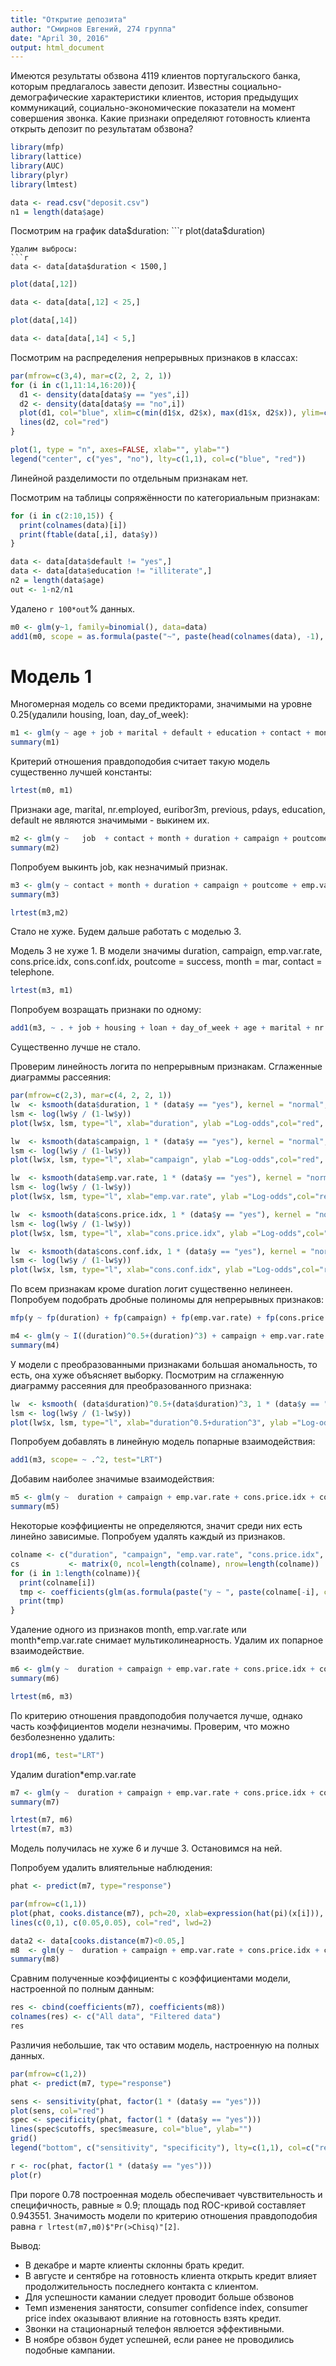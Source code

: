 ```yaml
---
title: "Открытие депозита"
author: "Смирнов Евгений, 274 группа"
date: "April 30, 2016"
output: html_document
---
```


Имеются результаты обзвона 4119 клиентов португальского банка, которым предлагалось завести депозит. Известны социально-демографические характеристики клиентов, история предыдущих коммуникаций, социально-экономические показатели на момент совершения звонка. Какие признаки определяют готовность клиента открыть депозит по результатам обзвона?

```r
library(mfp)
library(lattice)
library(AUC)
library(plyr)
library(lmtest)
```

```r
data <- read.csv("deposit.csv")
n1 = length(data$age)
```
Посмотрим на график data$duration:
```r
plot(data$duration)
```
Удалим выбросы:
```r
data <- data[data$duration < 1500,]
```
```r
plot(data[,12])
```

```r
data <- data[data[,12] < 25,]
```

```r
plot(data[,14])
```

```r
data <- data[data[,14] < 5,]
```

Посмотрим на распределения непрерывных признаков в классах: 
```r
par(mfrow=c(3,4), mar=c(2, 2, 2, 1))
for (i in c(1,11:14,16:20)){
  d1 <- density(data[data$y == "yes",i])
  d2 <- density(data[data$y == "no",i])
  plot(d1, col="blue", xlim=c(min(d1$x, d2$x), max(d1$x, d2$x)), ylim=c(min(d1$y, d2$y), max(d1$y, d2$y)), xlab=colnames(data)[i], main="")
  lines(d2, col="red")
}

plot(1, type = "n", axes=FALSE, xlab="", ylab="")
legend("center", c("yes", "no"), lty=c(1,1), col=c("blue", "red"))
```

Линейной разделимости по отдельным признакам нет.

Посмотрим на таблицы сопряжённости по категориальным признакам:
```r
for (i in c(2:10,15)) {
  print(colnames(data)[i])
  print(ftable(data[,i], data$y))
}

```

```r
data <- data[data$default != "yes",]
data <- data[data$education != "illiterate",]
n2 = length(data$age)
out <- 1-n2/n1
```
Удалено `r 100*out`% данных.

```r
m0 <- glm(y~1, family=binomial(), data=data)
add1(m0, scope = as.formula(paste("~", paste(head(colnames(data), -1), collapse= " + "))), test="LRT")
```
# Модель 1

Многомерная модель со всеми предикторами, значимыми на уровне 0.25(удалили housing, loan, day_of_week):

```r
m1 <- glm(y ~ age + job + marital + default + education + contact + month + duration + campaign + pdays + previous + poutcome + emp.var.rate + cons.price.idx + cons.conf.idx + euribor3m + nr.employed, family=binomial(), data=data)
summary(m1)
```

Критерий отношения правдоподобия считает такую модель существенно лучшей константы:
```r
lrtest(m0, m1)
```

Признаки  age, marital,  nr.employed, euribor3m, previous, pdays, education, default не являются значимыми - выкинем их.

```r
m2 <- glm(y ~   job  + contact + month + duration + campaign + poutcome + emp.var.rate + cons.price.idx + cons.conf.idx , family=binomial(), data=data)
summary(m2)
```

Попробуем выкинть job, как незначимый признак.
```r
m3 <- glm(y ~ contact + month + duration + campaign + poutcome + emp.var.rate + cons.price.idx + cons.conf.idx , family=binomial(), data=data)
summary(m3)
```

```r
lrtest(m3,m2)
```

Стало не хуже. Будем дальше работать с моделью 3.

Модель 3 не хуже 1. В модели значимы duration, campaign, emp.var.rate, cons.price.idx, cons.conf.idx, poutcome = success, month = mar, contact = telephone.  
```r
lrtest(m3, m1)
```

Попробуем возращать признаки по одному:
```r
add1(m3, ~ . + job + housing + loan + day_of_week + age + marital + nr.employed + euribor3m + previous + pdays + education + default,  test="LRT")
```
Существенно лучше не стало.

Проверим линейность логита по непрерывным признакам. Сглаженные диаграммы рассеяния: 

```r
par(mfrow=c(2,3), mar=c(4, 2, 2, 1))
lw  <- ksmooth(data$duration, 1 * (data$y == "yes"), kernel = "normal", bandwidth=sd(data$duration))
lsm <- log(lw$y / (1-lw$y))
plot(lw$x, lsm, type="l", xlab="duration", ylab ="Log-odds",col="red", lwd=2)

lw  <- ksmooth(data$campaign, 1 * (data$y == "yes"), kernel = "normal", bandwidth=sd(data$campaign))
lsm <- log(lw$y / (1-lw$y))
plot(lw$x, lsm, type="l", xlab="campaign", ylab ="Log-odds",col="red", lwd=2)

lw  <- ksmooth(data$emp.var.rate, 1 * (data$y == "yes"), kernel = "normal", bandwidth=sd(data$emp.var.rate))
lsm <- log(lw$y / (1-lw$y))
plot(lw$x, lsm, type="l", xlab="emp.var.rate", ylab ="Log-odds",col="red", lwd=2)

lw  <- ksmooth(data$cons.price.idx, 1 * (data$y == "yes"), kernel = "normal", bandwidth=sd(data$cons.price.idx))
lsm <- log(lw$y / (1-lw$y))
plot(lw$x, lsm, type="l", xlab="cons.price.idx", ylab ="Log-odds",col="red", lwd=2)

lw  <- ksmooth(data$cons.conf.idx, 1 * (data$y == "yes"), kernel = "normal", bandwidth=sd(data$cons.conf.idx))
lsm <- log(lw$y / (1-lw$y))
plot(lw$x, lsm, type="l", xlab="cons.conf.idx", ylab ="Log-odds",col="red", lwd=2)
```

По всем признакам  кроме duration логит существенно нелинеен. Попробуем подобрать дробные полиномы для непрерывных признаков:

```r
mfp(y ~ fp(duration) + fp(campaign) + fp(emp.var.rate) + fp(cons.price.idx) + fp(cons.conf.idx) + poutcome + month + contact, family = binomial(), data=data)

```

```r
m4 <- glm(y ~ I((duration)^0.5+(duration)^3) + campaign + emp.var.rate + cons.price.idx + cons.conf.idx + poutcome + month + contact, family=binomial(), data=data)
summary(m4)
```

У модели с преобразованными признаками большая аномальность, то есть, она хуже объясняет выборку. Посмотрим на сглаженную диаграмму рассеяния для преобразованного признака: 

```r
lw  <- ksmooth( (data$duration)^0.5+(data$duration)^3, 1 * (data$y == "yes"), kernel = "normal", bandwidth=sd((data$duration)^0.5+(data$duration)^3) )
lsm <- log(lw$y / (1-lw$y))
plot(lw$x, lsm, type="l", xlab="duration^0.5+duration^3", ylab ="Log-odds",col="red", lwd=2)
```

Попробуем добавлять в линейную модель попарные взаимодействия:

```r
add1(m3, scope= ~ .^2, test="LRT")
```  

Добавим наиболее значимые взаимодействия:

```r
m5 <- glm(y ~  duration + campaign + emp.var.rate + cons.price.idx + cons.conf.idx + poutcome + month + contact  + month:duration + month:poutcome  + duration:emp.var.rate + duration:cons.price.idx + month:emp.var.rate, family=binomial(), data=data)
summary(m5)
```
Некоторые коэффициенты не определяются, значит среди них есть линейно зависимые.
Попробуем удалять каждый из признаков.
```r
colname <- c("duration", "campaign", "emp.var.rate", "cons.price.idx", "cons.conf.idx", "poutcome", "month", "contact", "month:duration", "month:poutcome", "duration:emp.var.rate", "duration:cons.price.idx", "month:emp.var.rate")
cs           <- matrix(0, ncol=length(colname), nrow=length(colname))
for (i in 1:length(colname)){
  print(colname[i])
  tmp <- coefficients(glm(as.formula(paste("y ~ ", paste(colname[-i], collapse=" + "))), family=binomial(), data=data))[-1]
  print(tmp)
}

```
Удаление одного из признаков month, emp.var.rate или month*emp.var.rate снимает мультиколинеарность. Удалим их попарное взаимодействие.

```r
m6 <- glm(y ~  duration + campaign + emp.var.rate + cons.price.idx + cons.conf.idx + poutcome + month + contact  + month:duration + month:poutcome  + duration:emp.var.rate + duration:cons.price.idx, family=binomial(), data=data)
summary(m6)
```

```r
lrtest(m6, m3)
```
По критерию отношения правдоподобия получается лучше, однако часть коэффициентов модели незначимы. Проверим, что можно безболезненно удалить:

```r
drop1(m6, test="LRT")
```  

Удалим duration*emp.var.rate

```r
m7 <- glm(y ~  duration + campaign + emp.var.rate + cons.price.idx + cons.conf.idx + poutcome + month + contact  + month:duration + duration:cons.price.idx + poutcome:month, family=binomial(), data=data)
summary(m7)
```
```r
lrtest(m7, m6)
lrtest(m7, m3)
```
Модель получилась не хуже 6 и лучше 3. Остановимся на ней.

Попробуем удалить влиятельные наблюдения:

```r
phat <- predict(m7, type="response")

par(mfrow=c(1,1))
plot(phat, cooks.distance(m7), pch=20, xlab=expression(hat(pi)(x[i])), ylab="Cook's distance")
lines(c(0,1), c(0.05,0.05), col="red", lwd=2)

data2 <- data[cooks.distance(m7)<0.05,]
m8  <- glm(y ~  duration + campaign + emp.var.rate + cons.price.idx + cons.conf.idx + poutcome + month + contact  + month:duration , family=binomial(), data=data2)
summary(m8)
```

Сравним полученные коэффициенты с коэффициентами модели, настроенной по полным данным:

```r
res <- cbind(coefficients(m7), coefficients(m8))
colnames(res) <- c("All data", "Filtered data")
res
```
Различия небольшие, так что оставим модель, настроенную на полных данных.

```r
par(mfrow=c(1,2))
phat <- predict(m7, type="response")

sens <- sensitivity(phat, factor(1 * (data$y == "yes")))
plot(sens, col="red")
spec <- specificity(phat, factor(1 * (data$y == "yes")))
lines(spec$cutoffs, spec$measure, col="blue", ylab="")
grid()
legend("bottom", c("sensitivity", "specificity"), lty=c(1,1), col=c("red", "blue"))

r <- roc(phat, factor(1 * (data$y == "yes")))
plot(r)
```
При пороге 0.78 построенная модель обеспечивает чувствительность и специфичность, равные ≈ 0.9; площадь под ROC-кривой составляет 0.943551. Значимость модели по критерию отношения правдоподобия равна `r lrtest(m7,m0)$"Pr(>Chisq)"[2]`.

Вывод:

- В декабре и марте клиенты склонны брать кредит.
- В августе и сентябре на готовность клиента открыть кредит влияет продолжительность последнего контакта с клиентом.
- Для успешности камании следует проводит больше обзвонов
- Темп изменения занятости,  consumer confidence index,  consumer price index оказывают влияние на готовность взять кредит.
- Звонки на стационарный телефон явлюется эффективными.
- В ноябре обзвон будет успешней, если ранее не проводились подобные кампании.

<br>